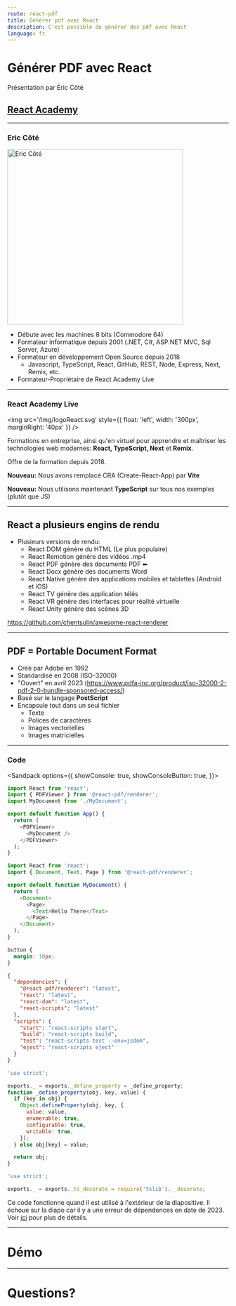```yaml
---
route: react-pdf
title: Générer pdf avec React
description: C'est possible de générer des pdf avec React
language: fr
---
```


# Générer PDF avec React

Présentation par Éric Côté

## [React Academy](https://www.reactAcademy.live)

---

### Eric Côté

<img
  src='https://www.reactacademy.live/static/20616643d8afc491bd4c1817ae69db63/5a6cd/Eric_Cote.webp'
  alt='Eric Côté'
  title='Eric Côté'
  width='400px'
/>

- Débute avec les machines 8 bits (Commodore 64)
- Formateur informatique depuis 2001 (.NET, C#, ASP.NET MVC, Sql Server, Azure)
- Formateur en développement Open Source depuis 2018
  - Javascript, TypeScript, React, GitHub, REST, Node, Express, Next, Remix, etc.
- Formateur-Propriétaire de React Academy Live

---

### React Academy Live

<div>

<img
  src='/img/logoReact.svg'
  style={{ float: 'left', width: '300px', marginRight: '40px' }}
/>

Formations en entreprise, ainsi qu'en virtuel
pour apprendre et maîtriser les technologies web modernes:
**React, TypeScript, Next** et **Remix**.

Offre de la formation depuis 2018.

**Nouveau:** Nous avons remplacé CRA (Create-React-App) par **Vite**

**Nouveau:** Nous utilisons maintenant **TypeScript** sur tous nos exemples (plutôt que JS)

</div>

---

## React a plusieurs engins de rendu

- Plusieurs versions de rendu:
  - React DOM génère du HTML (Le plus populaire)
  - React Remotion génère des vidéos .mp4
  - React PDF génère des documents PDF ⬅︎
  - React Docx génère des documents Word
  - React Native génère des applications mobiles et tablettes (Android et iOS)
  - React TV génère des application télés
  - React VR génère des interfaces pour réalité virtuelle
  - React Unity génère des scènes 3D

https://github.com/chentsulin/awesome-react-renderer

---

## PDF = Portable Document Format

- Créé par Adobe en 1992
- Standardisé en 2008 (ISO-32000)
- "Ouvert" en avril 2023 (https://www.pdfa-inc.org/product/iso-32000-2-pdf-2-0-bundle-sponsored-access/)
- Basé sur le langage **PostScript**
- Encapsule tout dans un seul fichier
  - Texte
  - Polices de caractères
  - Images vectorielles
  - Images matricielles

---

### Code

<Sandpack options={{
      showConsole: true,
      showConsoleButton: true,
    }}>

```js
import React from 'react';
import { PDFViewer } from '@react-pdf/renderer';
import MyDocument from './MyDocument';

export default function App() {
  return (
    <PDFViewer>
      <MyDocument />
    </PDFViewer>
  );
}
```

```js MyDocument.js
import React from 'react';
import { Document, Text, Page } from '@react-pdf/renderer';

export default function MyDocument() {
  return (
    <Document>
      <Page>
        <Text>Hello There</Text>
      </Page>
    </Document>
  );
}
```

```css
button {
  margin: 10px;
}
```

```json package.json
{
  "dependencies": {
    "@react-pdf/renderer": "latest",
    "react": "latest",
    "react-dom": "latest",
    "react-scripts": "latest"
  },
  "scripts": {
    "start": "react-scripts start",
    "build": "react-scripts build",
    "test": "react-scripts test --env=jsdom",
    "eject": "react-scripts eject"
  }
}
```

```js node_modules/@swc/helpers/lib/_define_property.js hidden
'use strict';

exports._ = exports._define_property = _define_property;
function _define_property(obj, key, value) {
  if (key in obj) {
    Object.defineProperty(obj, key, {
      value: value,
      enumerable: true,
      configurable: true,
      writable: true,
    });
  } else obj[key] = value;

  return obj;
}
```

```js node_modules/@swc/helpers/lib/_ts_decorate.js hidden
'use strict';

exports._ = exports._ts_decorate = require('tslib').__decorate;
```

</Sandpack>

Ce code fonctionne quand il est utilisé à l'extérieur de la diapositive. Il échoue sur la diapo car il y a une erreur de dépendences en date de 2023. Voir [ici](https://github.com/foliojs/fontkit/issues/325) pour plus de détails.

---

# Démo

---

# Questions?
